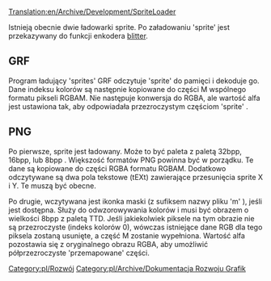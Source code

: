 [[Translation:en/Archive/Development/SpriteLoader]]


Istnieją obecnie dwie ładowarki sprite. Po załadowaniu 'sprite' jest przekazywany do funkcji enkodera [[pl/Archive/Source/Blitter|blitter]].

== GRF ==

Program ładujący 'sprites' GRF odczytuje 'sprite' do pamięci i dekoduje go. Dane indeksu kolorów są następnie kopiowane do części M wspólnego formatu pikseli RGBAM. Nie następuje konwersja do RGBA, ale wartość alfa jest ustawiona tak, aby odpowiadała przezroczystym częściom 'sprite' .

== PNG ==

Po pierwsze, sprite jest ładowany. Może to być paleta z paletą 32bpp, 16bpp, lub 8bpp . Większość formatów PNG powinna być w porządku. Te dane są kopiowane do części RGBA formatu RGBAM. Dodatkowo odczytywane są dwa pola tekstowe (tEXt) zawierające przesunięcia sprite X i Y. Te muszą być obecne.

Po drugie, wczytywana jest ikonka maski (z sufiksem nazwy pliku  'm' ), jeśli jest dostępna. Służy do odwzorowywania kolorów i musi być obrazem o wielkości 8bpp z paletą TTD. Jeśli jakiekolwiek piksele na tym obrazie nie są przezroczyste (indeks kolorów 0), wówczas istniejące dane RGB dla tego piksela zostaną usunięte, a część M zostanie wypełniona. Wartość alfa pozostawia się z oryginalnego obrazu RGBA, aby umożliwić półprzezroczyste 'przemapowane' części.

<!--[[Category:Development]]--> [[Category:pl/Rozwój]]
<!--[[Category:Graphics Development Documentation]]--> [[Category:pl/Archive/Dokumentacja Rozwoju Grafik]]